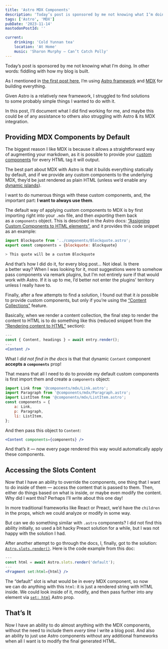 ```yaml
---
title: 'Astro MDX Components'
description: 'Today’s post is sponsored by me not knowing what I’m doing. In other words: fiddling with how my blog is built. Given Astro is a relatively new framework, I struggled to find solutions to some probably simple things I wanted to do with it. In this post, I’ll document what I did find working for me, and maybe this could be of any assistance to others also struggling with Astro & its MDX integration.'
tags: ['Astro', 'MDX']
pubDate: '2023-11-14'
mastodonPostId: ''

current:
	drinking: 'Cold Yunnan tea'
	location: 'At Home'
	music: 'Sharon Murphy — Can’t Catch Polly'
---
```


Today’s post is sponsored by me not knowing what I’m doing. In other words: fiddling with how my blog is built.

As I mentioned in [the first post here](/not-an-ideal-start), I’m using [Astro framework](https://astro.build/) and [MDX](https://mdxjs.com/) for building everything.

Given Astro is a relatively new framework, I struggled to find solutions to some probably simple things I wanted to do with it.

In this post, I’ll document what I did find working for me, and maybe this could be of any assistance to others also struggling with Astro & its MDX integration.

## Providing MDX Components by Default

The biggest reason I like MDX is because it allows a straightforward way of augmenting your markdown, as it is possible to provide your [custom components](https://mdxjs.com/table-of-components/) for every HTML tag it will output.

The best part about MDX with Astro is that it builds everything statically by default, and if we provide any custom components to the underlying MDX, they’d be just rendered as plain HTML (unless we’d enable any [dynamic islands](https://docs.astro.build/en/concepts/islands/)).

I want to do numerous things with these custom components, and, the important part: **I want to always use them**.

The default way of applying custom components to MDX is by first importing right into your `.mdx` file, and then _exporting_ them back as a `components` object. This is described in the Astro docs: [“Assigning Custom Components to HTML elements”](https://docs.astro.build/en/guides/markdown-content/#assigning-custom-components-to-html-elements), and it provides this code snippet as an example:

```js
import Blockquote from '../components/Blockquote.astro';
export const components = {blockquote: Blockquote}

> This quote will be a custom Blockquote
```

And that’s how I did do it, for every blog post… Not ideal. Is there a better way? When I was looking for it, most suggestions were to somehow pass components via remark plugins, but I’m not entirely sure if that would work with Astro. If it is up to me, I’d better not enter the plugins' territory unless I really have to.

Finally, after a few attempts to find a solution, I found out that it _is_ possible to provide custom components, but only if you’re using the [“Content Collections”](https://docs.astro.build/en/guides/content-collections/) feature.

Basically, when we render a content collection, the final step to render the content to HTML is to do something like this (reduced snippet from the [“Rendering content to HTML”](https://docs.astro.build/en/guides/content-collections/#rendering-content-to-html) section):

```jsx
---
const { Content, headings } = await entry.render();
---
<Content />
```

What I _did not find in the docs_ is that that dynamic `Content` component **accepts a `components`** prop!

That means that all I need to do to provide my default custom components is first import them and create a `components` object:

```js
import Link from '@components/mdx/Link.astro';
import Paragraph from '@components/mdx/Paragraph.astro';
import ListItem from '@components/mdx/ListItem.astro';
const components = {
	a: Link,
	p: Paragraph,
	li: ListItem,
};
```

And then pass this object to `Content`:

```jsx
<Content components={components} />
```

And that’s it — now every page rendered this way would automatically apply these components.

## Accessing the Slots Content

Now that I have an ability to override the components, one thing that I want to do inside of them — access the content that is passed to them. Then, either do things based on what is inside, or maybe even modify the content. Why did I want this? Perhaps I’ll write about this one day!

In more traditional frameworks like React or Preact, we’d have the `children` in the props, which we could analyze or modify in some way.

But can we do something similar with `.astro` components? I did not find this ability initially, so used a bit hacky Preact solution for a while, but I was not happy with the solution I had.

After another attempt to go through the docs, I, finally, got to the solution: [`Astro.slots.render()`](https://docs.astro.build/en/reference/api-reference/#astroslotsrender). Here is the code example from this doc:

```jsx
---
const html = await Astro.slots.render('default');
---
<Fragment set:html={html} />
```

The “default” slot is what would be in every MDX component, so now we can do anything with this `html`: it is just a rendered string with HTML inside. We could look inside of it, modify, and then pass further into any element via [`set: html`](https://docs.astro.build/en/reference/directives-reference/#sethtml) Astro prop.

## That’s It

Now I have an ability to do almost anything with the MDX components, without the need to include them _every time_ I write a blog post. And also an ability to just use Astro components without any additional frameworks when all I want is to modify the final generated HTML.
